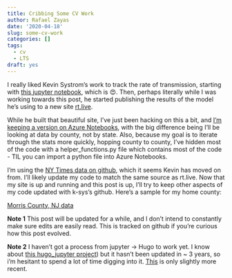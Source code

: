 ```yaml
---
title: Cribbing Some CV Work
author: Rafael Zayas
date: '2020-04-18'
slug: some-cv-work
categories: []
tags:
  - cv
  - LTS
draft: yes
---
```


I really liked Kevin Systrom's work to track the rate of transmission, starting with [this jupyter notebook](https://github.com/k-sys/covid-19/blob/master/Realtime%20R0.ipynb), which is 😍.  Then, perhaps literally while I was working towards this post, he started publishing the results of the model he's using to a new site [rt.live](https://rt.live).  

While he built that beautiful site, I've just been hacking on this a bit, and [I'm keeping a version on Azure Notebooks](https://notebooks.azure.com/zayas/projects/test-cv), with the big difference being I'll be looking at data by county, not by state.  Also, because my goal is to iterate through the stats more quickly, hopping county to county, I've hidden most of the code with a helper_functions.py file which contains most of the code - TIL you can import a python file into Azure Notebooks.

I'm using the [NY Times data on github](https://github.com/nytimes/covid-19-data), which it seems Kevin has moved on from.  I'll likely update my code to match the same source as rt.live.  Now that my site is up and running and this post is up, I'll try to keep other aspects of my code updated with k-sys's github.  Here's a sample for my home county:

[Morris County, NJ data](/samples/morris-county-stats.html)

__Note 1__ This post will be updated for a while, and I don't intend to constantly make sure edits
are easily read.  This is tracked on github if you're curious how this post evolved.

__Note 2__ I haven't got a process from jupyter -> Hugo to work yet.
I know about [this hugo_jupyter project](https://github.com/knowsuchagency/hugo_jupyter)) but it 
hasn't been updated in ~ 3 years, so i'm hesitant to spend a lot of time digging into it. 
[This](https://www.vincent-lunot.com/post/toward-publishing-jupyter-notebooks-with-hugo/) is only
slightly more recent.
